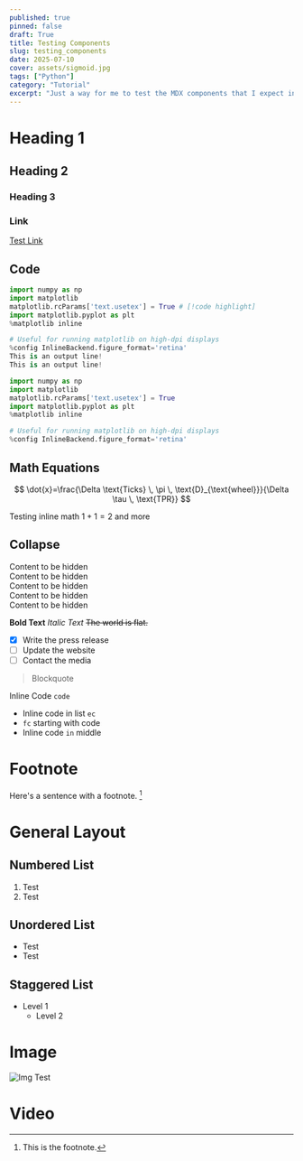 ```yaml
---
published: true
pinned: false
draft: True
title: Testing Components
slug: testing_components
date: 2025-07-10
cover: assets/sigmoid.jpg
tags: ["Python"]
category: "Tutorial"
excerpt: "Just a way for me to test the MDX components that I expect in blog posts and get a view of what's going on."
---
```



# Heading 1

## Heading 2

### Heading 3

### Link

[Test Link](https://google.com)

## Code

```python output=2 file=test.py
import numpy as np
import matplotlib
matplotlib.rcParams['text.usetex'] = True # [!code highlight]
import matplotlib.pyplot as plt
%matplotlib inline

# Useful for running matplotlib on high-dpi displays
%config InlineBackend.figure_format='retina'
This is an output line!
This is an output line!
```

```python
import numpy as np
import matplotlib
matplotlib.rcParams['text.usetex'] = True
import matplotlib.pyplot as plt
%matplotlib inline

# Useful for running matplotlib on high-dpi displays
%config InlineBackend.figure_format='retina'
```

## Math Equations

$$
    \dot{x}=\frac{\Delta \text{Ticks} \, \pi \, \text{D}_{\text{wheel}}}{\Delta \tau \, \text{TPR}}
$$

Testing inline math $1+1=2$ and more

## Collapse

<Collapse title="Test Title">
  <div>Content to be hidden</div>
  <div>Content to be hidden</div>
  <div>Content to be hidden</div>
  <div>Content to be hidden</div>
  <div>Content to be hidden</div>
</Collapse>

**Bold Text**
_Italic Text_
~~The world is flat.~~

- [x] Write the press release
- [ ] Update the website
- [ ] Contact the media

> Blockquote

Inline Code `code`

- Inline code in list `ec`
- `fc` starting with code
- Inline code `in` middle

# Footnote

Here's a sentence with a footnote. [^1]

[^1]: This is the footnote.

# General Layout

## Numbered List

1. Test
2. Test

## Unordered List

- Test
- Test

## Staggered List

- Level 1
  - Level 2

# Image

![Img Test](./assets/sigmoid.jpg)

# Video

<PostVideo video={figure8} alt="Wow" />
